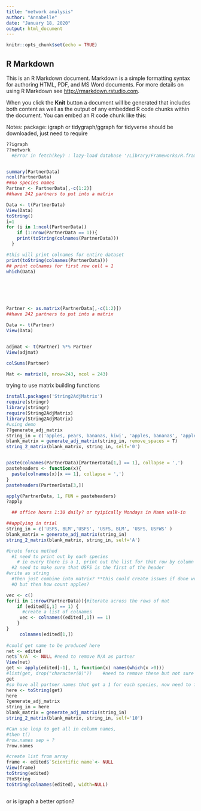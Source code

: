 ```yaml
---
title: "network analysis"
author: "Annabelle"
date: "January 18, 2020"
output: html_document
---
```


```r
knitr::opts_chunk$set(echo = TRUE)
```

## R Markdown

This is an R Markdown document. Markdown is a simple formatting syntax for authoring HTML, PDF, and MS Word documents. For more details on using R Markdown see <http://rmarkdown.rstudio.com>.

When you click the **Knit** button a document will be generated that includes both content as well as the output of any embedded R code chunks within the document. You can embed an R code chunk like this:


Notes:
package: igraph or tidygraph/ggraph for tidyverse 
should be downloaded, just need to require 
```r
??igraph
??network
  #Error in fetch(key) : lazy-load database '/Library/Frameworks/R.framework/Versions/3.5/Resources/library/network/help/network.rdb' is corrupt


summary(PartnerData)
ncol(PartnerData)
##no species names
Partner <- PartnerData[,-c(1:2)]
##have 242 partners to put into a matrix 

Data <- t(PartnerData)
View(Data)
toString()
i=1
for (i in 1:ncol(PartnerData))
    if (1:nrow(PartnerData == 1)){
    print(toString(colnames(PartnerData)))
  }

#this will print colnames for entire dataset 
print(toString(colnames(PartnerData)))
## print colnames for first row cell = 1
which(Data)






Partner <- as.matrix(PartnerData[,-c(1:2)])
##have 242 partners to put into a matrix 

Data <- t(Partner)
View(Data)


adjmat <- t(Partner) %*% Partner
View(adjmat)

colSums(Partner)

```



```r
Mat <- matrix(0, nrow=243, ncol = 243)

```



trying to use matrix building functions 
```r
install.packages('String2AdjMatrix')
require(stringr)
library(stringr)
require(String2AdjMatrix)
library(String2AdjMatrix)
#using demo 
??generate_adj_matrix
string_in = c('apples, pears, bananas, kiwi', 'apples, bananas', 'apples, pears', 'apples, pears, kiwi', 'pears, apples', 'kiwi, pears, bananas, apples')
blank_matrix = generate_adj_matrix(string_in, remove_spaces = T)
string_2_matrix(blank_matrix, string_in, self='0')


paste(colnames(PartnerData)[PartnerData[1,] == 1], collapse = ',')
pasteheaders <- function(x){
  paste(colnames(x)[x == 1], collapse = ',')
}
pasteheaders(PartnerData[3,])

apply(PartnerData, 1, FUN = pasteheaders)
?apply

  ## office hours 1:30 daily? or tyipically Mondays in Mann walk-in 

##applying in trial 
string_in = c('USFS, BLM','USFS', 'USFS, BLM', 'USFS, USFWS' )
blank_matrix = generate_adj_matrix(string_in)
string_2_matrix(blank_matrix, string_in, self='A')

#brute force method
  #1 need to print out by each species
    # ie every there is a 1, print out the list for that row by column heads 
  #2 need to make sure that USFS is the first of the header
#write as string 
  #then just combine into matrix? **this could create issues if done wrong.. 
  #Q but then how count apples? 

vec <- c()
for(i in 1:nrow(PartnerData)){#iterate across the rows of mat
    if (edited[i,1] == 1) {
      #create a list of colnames 
     vec <- colnames((edited[,1]) == 1)
    }
} 
     colnames(edited[1,]) 
     
#could get name to be produced here 
net <- edited
net$`N/A` <- NULL #need to remove N/A as partner 
View(net)     
get <- apply(edited[-1], 1, function(x) names(which(x >0)))
#list(get, drop("character(0)"))    #need to remove these but not sure how to
get
#so have all partner names that got a 1 for each species, now need to formate correctly before making matrix 
here <- toString(get)     
here
?generate_adj_matrix
string_in = here
blank_matrix = generate_adj_matrix(string_in)
string_2_matrix(blank_matrix, string_in, self='10')

#Can use loop to get all in column names, 
#then t() 
#row.names sep = ?
?row.names

#create list from array 
frame <- edited$`Scientific name`<- NULL
View(frame)
toString(edited)
?toString
toString(colnames(edited), width=NULL)



```

or is igraph a better option? 
